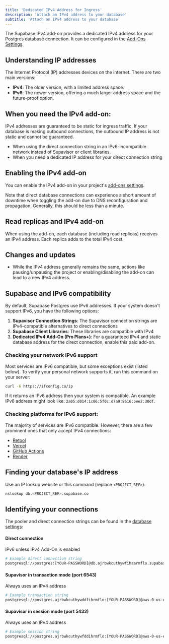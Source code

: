 ```yaml
---
title: 'Dedicated IPv4 Address for Ingress'
description: 'Attach an IPv4 address to your database'
subtitle: 'Attach an IPv4 address to your database'
---
```


The Supabase IPv4 add-on provides a dedicated IPv4 address for your Postgres database connection. It can be configured in the [Add-Ons Settings](/dashboard/project/_/settings/addons).

## Understanding IP addresses

The Internet Protocol (IP) addresses devices on the internet. There are two main versions:

- **IPv4**: The older version, with a limited address space.
- **IPv6**: The newer version, offering a much larger address space and the future-proof option.

## When you need the IPv4 add-on:

<Admonition type="caution">

IPv4 addresses are guaranteed to be static for ingress traffic. If your database is making outbound connections, the outbound IP address is not static and cannot be guaranteed.

</Admonition>

- When using the direct connection string in an IPv6-incompatible network instead of Supavisor or client libraries.
- When you need a dedicated IP address for your direct connection string

## Enabling the IPv4 add-on

You can enable the IPv4 add-on in your project's [add-ons settings](/dashboard/project/_/settings/addons).

<Admonition type="caution">
  Note that direct database connections can experience a short amount of downtime when toggling the
  add-on due to DNS reconfiguration and propagation. Generally, this should be less than a minute.
</Admonition>

## Read replicas and IPv4 add-on

When using the add-on, each database (including read replicas) receives an IPv4 address. Each replica adds to the total IPv4 cost.

## Changes and updates

- While the IPv4 address generally remains the same, actions like pausing/unpausing the project or enabling/disabling the add-on can lead to a new IPv4 address.

## Supabase and IPv6 compatibility

By default, Supabase Postgres use IPv6 addresses. If your system doesn't support IPv6, you have the following options:

1. **Supavisor Connection Strings**: The Supavisor connection strings are IPv4-compatible alternatives to direct connections
2. **Supabase Client Libraries**: These libraries are compatible with IPv4
3. **Dedicated IPv4 Add-On (Pro Plans+)**: For a guaranteed IPv4 and static database address for the direct connection, enable this paid add-on.

### Checking your network IPv6 support

Most services are IPv6 compatible, but some exceptions exist (listed below). To verify your personal network supports it, run this command on your server:

```sh
curl -6 https://ifconfig.co/ip
```

If it returns an IPv6 address then your system is compatible. An example IPv6 address might look like: `2a05:d014:1c06:5f0c:d7a9:8616:bee2:30df`.

### Checking platforms for IPv6 support:

The majority of services are IPv6 compatible. However, there are a few prominent ones that only accept IPv4 connections:

- [Retool](https://retool.com/)
- [Vercel](https://vercel.com/)
- [GitHub Actions](https://docs.github.com/en/actions)
- [Render](https://render.com/)

## Finding your database's IP address

Use an IP lookup website or this command (replace `<PROJECT_REF>`):

```sh
nslookup db.<PROJECT_REF>.supabase.co
```

## Identifying your connections

The pooler and direct connection strings can be found in the [database settings](https://supabase.com/dashboard/project/_/settings/database):

#### Direct connection

IPv6 unless IPv4 Add-On is enabled

```sh
# Example direct connection string
postgresql://postgres:[YOUR-PASSWORD]@db.ajrbwkcuthywfihaarmflo.supabase.co:5432/postgres
```

#### Supavisor in transaction mode (port 6543)

Always uses an IPv4 address

```sh
# Example transaction string
postgresql://postgres.ajrbwkcuthywddfihrmflo:[YOUR-PASSWORD]@aws-0-us-east-1.pooler.supabase.com:6543/postgres
```

#### Supavisor in session mode (port 5432)

Always uses an IPv4 address

```sh
# Example session string
postgresql://postgres.ajrbwkcuthywfddihrmflo:[YOUR-PASSWORD]@aws-0-us-east-1.pooler.supabase.com:5432/postgres
```
